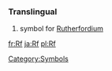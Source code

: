 ===Translingual===

# {{chemistry}} symbol for [[Rutherfordium]]
[[Category:Symbols]]

[[fr:Rf]]
[[ja:Rf]]
[[pl:Rf]]